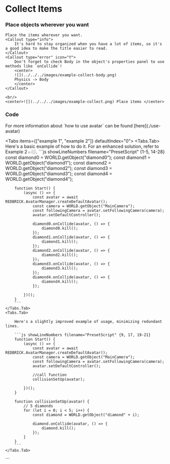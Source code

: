 
# Collect Items

<Steps>

### Place objects wherever you want

    Place the items wherever you want.
    <Callout type="info">
        It's hard to stay organized when you have a lot of items, so it's a good idea to make the title easier to read.
    </Callout>
    <Callout type="error" icon="‼️">
        Don't forget to check Body in the object's properties panel to use methods like `onCollide`!
        <center>
        ![](../../../images/example-collect-body.png)
        Physics -> Body
        </center>
    </Callout>

    <br/>
    <center>![](../../../images/example-collect.png) Place items </center>

### Code

<Callout type="info">
  For more information about `how to use avatar` can be found
  [here](./use-avatar)
</Callout>

<Tabs items={["example 1", "example 2"]} defaultIndex="0">
    <Tabs.Tab>
        <Callout type="info">
            Here's a basic example of how to do it. For an enhanced solution, refer to Example 2 👉🏼.
        </Callout>
        ```js showLineNumbers filename="PresetScript" {1-5, 14-28}
        const diamond0 = WORLD.getObject("diamond0");
        const diamond1 = WORLD.getObject("diamond1");
        const diamond2 = WORLD.getObject("diamond2");
        const diamond3 = WORLD.getObject("diamond3");
        const diamond4 = WORLD.getObject("diamond4");

        function Start() {
            (async () => {
                const avatar = await REDBRICK.AvatarManager.createDefaultAvatar();
                const camera = WORLD.getObject("MainCamera");
                const followingCamera = avatar.setFollowingCamera(camera);
                avatar.setDefaultController();

                diamond0.onCollide(avatar, () => {
                    diamond0.kill();
                });
                diamond1.onCollide(avatar, () => {
                    diamond1.kill();
                });
                diamond2.onCollide(avatar, () => {
                    diamond2.kill();
                });
                diamond3.onCollide(avatar, () => {
                    diamond3.kill();
                });
                diamond4.onCollide(avatar, () => {
                    diamond4.kill();
                });

            })();
        }
        ```
    </Tabs.Tab>
    <Tabs.Tab>

        Here's a slightly improved example of usage, minimizing redundant lines.

        ```js showLineNumbers filename="PresetScript" {9, 17, 19-21}
        function Start() {
            (async () => {
                const avatar = await REDBRICK.AvatarManager.createDefaultAvatar();
                const camera = WORLD.getObject("MainCamera");
                const followingCamera = avatar.setFollowingCamera(camera);
                avatar.setDefaultController();

                //call function
                collisionSetUp(avatar);

            })();
        }

        function collisionSetUp(avatar) {
            // 5 diamonds
            for (let i = 0; i < 5; i++) {
                const diamond = WORLD.getObject("diamond" + i);

                diamond.onCollide(avatar, () => {
                    diamond.kill();
                });
            }
        }
        ```
    </Tabs.Tab>

</Tabs>

</Steps>
```

